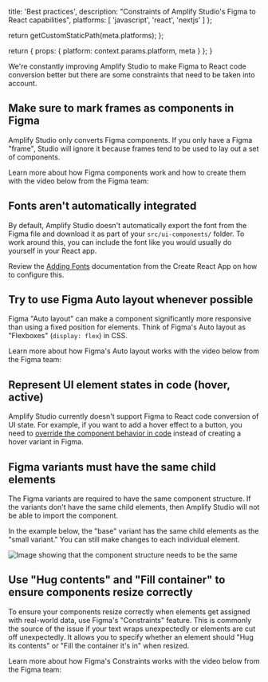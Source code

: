                   
  title: 'Best practices',
  description: "Constraints of Amplify Studio's Figma to React capabilities",
  platforms: [
    'javascript',
    'react',
    'nextjs'
  ]
};

  return getCustomStaticPath(meta.platforms);
};

  return {
    props: {
      platform: context.params.platform,
      meta
    }
  };
}
          

We're constantly improving Amplify Studio to make Figma to React code conversion better but there are some constraints that need to be taken into account.

## Make sure to mark frames as components in Figma
Amplify Studio only converts Figma components. If you only have a Figma "frame", Studio will ignore it because frames tend to be used to lay out a set of components.

Learn more about how Figma components work and how to create them with the video below from the Figma team:

<YoutubeEmbed embedId="k74IrUNaJVk?start=40" />

## Fonts aren't automatically integrated

By default, Amplify Studio doesn't automatically export the font from the Figma file and download it as part of your `src/ui-components/` folder. To work around this, you can include the font like you would usually do yourself in your React app.

Review the [Adding Fonts](https://create-react-app.dev/docs/adding-images-fonts-and-files/) documentation from the Create React App on how to configure this.

## Try to use Figma Auto layout whenever possible

Figma "Auto layout" can make a component significantly more responsive than using a fixed position for elements. Think of Figma's Auto layout as "Flexboxes" (`display: flex`) in CSS.

Learn more about how Figma's Auto layout works with the video below from the Figma team:

<YoutubeEmbed embedId="PNJxeD29ZTg" />

## Represent UI element states in code (hover, active)

Amplify Studio currently doesn't support Figma to React code conversion of UI state. For example, if you want to add a hover effect to a button, you need to [override the component behavior in code](/gen1/[platform]/build-ui/uibuilder/override/#set-hover-states-on-icons) instead of creating a hover variant in Figma.

## Figma variants must have the same child elements

The Figma variants are required to have the same component structure. If the variants don't have the same child elements, then Amplify Studio will not be able to import the component.

In the example below, the "base" variant has the same child elements as the "small variant." You can still make changes to each individual element.

![Image showing that the component structure needs to be the same](/images/studio/responsive/component-structure2.png)

## Use "Hug contents" and "Fill container" to ensure components resize correctly

To ensure your components resize correctly when elements get assigned with real-world data, use Figma's "Constraints" feature. This is commonly the source of the issue if your text wraps unexpectedly or elements are cut off unexpectedly. It allows you to specify whether an element should "Hug its contents" or "Fill the container it's in" when resized.

Learn more about how Figma's Constraints works with the video below from the Figma team:

<YoutubeEmbed embedId="LHY9cm_2zwU?start=15" />
